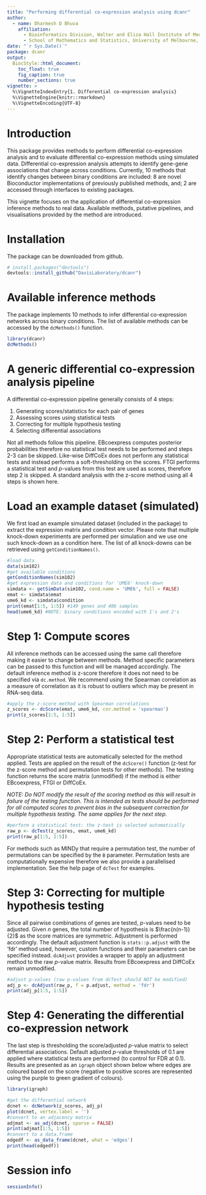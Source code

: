 ```yaml
---
title: "Performing differential co-expression analysis using dcanr"
author:
  - name: Dharmesh D Bhuva
    affiliation:
      - Bioinformatics Division, Walter and Eliza Hall Institute of Medical Research, Parkville, VIC 3052, Australia
      - School of Mathematics and Statistics, University of Melbourne, Parkville, VIC 3010, Australia
date: "`r Sys.Date()`"
package: dcanr
output:
  BiocStyle::html_document:
    toc_float: true
    fig_caption: true
    number_sections: true
vignette: >
  %\VignetteIndexEntry{1. Differential co-expression analysis}
  %\VignetteEngine{knitr::rmarkdown}
  %\VignetteEncoding{UTF-8}
---
```


# Introduction
This package provides methods to perform differential co-expression analysis and 
to evaluate differential co-expression methods using simulated data. Differential 
co-expression analysis attempts to identify gene-gene associations that change 
across conditions. Currently, 10 methods that identify changes between binary
conditions are included: 8 are novel Bioconductor implementations of previously
published methods, and; 2 are accessed through interfaces to existing packages.

This vignette focuses on the application of differential co-expression inference
methods to real data. Available methods, putative pipelines, and visualisations
provided by the method are introduced.

# Installation
The package can be downloaded from github.
```r
# install.packages("devtools")
devtools::install_github("DavisLaboratory/dcanr")
```

# Available inference methods
The package implements 10 methods to infer differential co-expression networks
across binary conditions. The list of available methods can be accessed by the
`dcMethods()` function.

```r
library(dcanr)
dcMethods()
```

# A generic differential co-expression analysis pipeline
A differential co-expression pipeline generally consists of 4 steps:

1. Generating scores/statistics for each pair of genes
2. Assessing scores using statistical tests
3. Correcting for multiple hypothesis testing
4. Selecting differential associations

Not all methods follow this pipeline. EBcoexpress computes posterior
probabilities therefore no statistical test needs to be performed and steps 2-3
can be skipped. Like-wise DiffCoEx does not perform any statistical tests and
instead performs a soft-thresholding on the scores. FTGI performs a statistical
test and $p$-values from this test are used as scores, therefore step 2 is
skipped. A standard analysis with the z-score method using all 4 steps is shown
here.

# Load an example dataset (simulated)
We first load an example simulated dataset (included in the package) to extract
the expression matrix and condition vector. Please note that multiple knock-down
experiments are performed per simulation and we use one such knock-down as a
condition here. The list of all knock-downs can be retrieved using
`getConditionNames()`.

```r
#load data
data(sim102)
#get available conditions
getConditionNames(sim102)
#get expression data and conditions for 'UME6' knock-down
simdata <- getSimData(sim102, cond.name = 'UME6', full = FALSE)
emat <- simdata$emat
ume6_kd <- simdata$condition
print(emat[1:5, 1:5]) #149 genes and 406 samples
head(ume6_kd) #NOTE: binary conditions encoded with 1's and 2's
```

# Step 1: Compute scores
All inference methods can be accessed using the same call therefore making it
easier to change between methods. Method specific parameters can be passed to
this function and will be managed accordingly. The default inference method is
z-score therefore it does not need to be specified via `dc.method`. We recommend
using the Spearman correlation as a measure of correlation as it is robust to
outliers which may be present in RNA-seq data.

```r
#apply the z-score method with Spearman correlations
z_scores <- dcScore(emat, ume6_kd, cor.method = 'spearman')
print(z_scores[1:5, 1:5])
```

# Step 2: Perform a statistical test
Appropriate statistical tests are automatically selected for the method applied.
Tests are applied on the result of the `dcScore()` function (z-test for the 
z-score method and permutation tests for other methods). The testing
function returns the score matrix (unmodified) if the method is either 
EBcoexpress, FTGI or DiffCoEx.

*NOTE: Do NOT modify the result of the scoring method as this will result in
failure of the testing function. This is intended as tests should be performed
for all computed scores to prevent bias in the subsequent correction for
multiple hypothesis testing. The same applies for the next step.*

```r
#perform a statistical test: the z-test is selected automatically
raw_p <- dcTest(z_scores, emat, ume6_kd)
print(raw_p[1:5, 1:5])
```

For methods such as MINDy that require a permutation test, the number of
permutations can be specified by the `B` parameter. Permutation tests are
computationally expensive therefore we also provide a parallelised
implementation. See the help page of `dcTest` for examples.

# Step 3: Correcting for multiple hypothesis testing
Since all pairwise combinations of genes are tested, $p$-values need to be
adjusted. Given $n$ genes, the total number of hypothesis is $\frac{n(n-1)}{2}$
as the score matrices are symmetric. Adjustment is performed accordingly. The
default adjustment function is `stats::p.adjust` with the 'fdr' method used,
however, custom functions and their parameters can be specified instead.
`dcAdjust` provides a wrapper to apply an adjustment method to the raw $p$-value
matrix. Results from EBcoexpress and DiffCoEx remain unmodified.

```r
#adjust p-values (raw p-values from dcTest should NOT be modified)
adj_p <- dcAdjust(raw_p, f = p.adjust, method = 'fdr')
print(adj_p[1:5, 1:5])
```

# Step 4: Generating the differential co-expression network
The last step is thresholding the score/adjusted $p$-value matrix to select
differential associations. Default adjusted $p$-value thresholds of 0.1 are applied
where statistical tests are performed (to control for FDR at 0.1). Results are
presented as an `igraph` object shown below where edges are coloured based on
the score (negative to positive scores are represented using the purple to green
gradient of colours).

```r
library(igraph)

#get the differential network
dcnet <- dcNetwork(z_scores, adj_p)
plot(dcnet, vertex.label = '')
#convert to an adjacency matrix
adjmat <- as_adj(dcnet, sparse = FALSE)
print(adjmat[1:5, 1:5])
#convert to a data.frame
edgedf <- as_data_frame(dcnet, what = 'edges')
print(head(edgedf))
```

# Session info {.unnumbered}
```r
sessionInfo()
```
